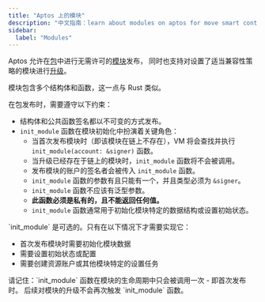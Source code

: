 ```yaml
---
title: "Aptos 上的模块"
description: "中文指南：learn about modules on aptos for move smart contract development on aptos blockchain."
sidebar:
  label: "Modules"
---
```



Aptos 允许在[包](/zh/build/smart-contracts/book/packages)中进行无需许可的[模块](/zh/build/smart-contracts/book/modules-and-scripts)发布，
同时也支持对设置了适当兼容性策略的模块进行[升级](/zh/build/smart-contracts/book/package-upgrades)。

模块包含多个结构体和函数，这一点与 Rust 类似。

在包发布时，需要遵守以下约束：

- 结构体和公共函数签名都以不可变的方式发布。
- `init_module` 函数在模块初始化中扮演着关键角色：
  - 当首次发布模块时（即该模块在链上不存在），VM 将会查找并执行 `init_module(account: &signer)` 函数。
  - 当升级已经存在于链上的模块时，`init_module` 函数将不会被调用。
  - 发布模块的账户的签名者会被传入 `init_module` 函数。
  - `init_module` 函数的参数有且只能有一个，并且类型必须为 `&signer`。
  - `init_module` 函数不应该有泛型参数。
  - **此函数必须是私有的，且不能返回任何值。**
  - `init_module` 函数通常用于初始化模块特定的数据结构或设置初始状态。

<Aside type="note">
  `init_module` 是可选的。只有在以下情况下才需要实现它：

  - 首次发布模块时需要初始化模块数据
  - 需要设置初始状态或配置
  - 需要创建资源账户或其他模块特定的设置任务
</Aside>

<Aside type="tip">
  请记住：`init_module` 函数在模块的生命周期中只会被调用一次 - 即首次发布时。
  后续对模块的升级不会再次触发 `init_module` 函数。
</Aside>
